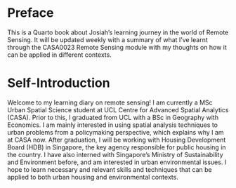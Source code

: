 # Preface {.unnumbered}

This is a Quarto book about Josiah's learning journey in the world of Remote Sensing. It will be updated weekly with a summary of what I've learnt through the CASA0023 Remote Sensing module with my thoughts on how it can be applied in different contexts.

# Self-Introduction

Welcome to my learning diary on remote sensing! I am currently a MSc Urban Spatial Science student at UCL Centre for Advanced Spatial Analytics (CASA). Prior to this, I graduated from UCL with a BSc in Geography with Economics. I am mainly interested in using spatial analysis techniques to urban problems from a policymaking perspective, which explains why I am at CASA now. After graduation, I will be working with Housing Development Board (HDB) in Singapore, the key agency responsible for public housing in the country. I have also interned with Singapore's Ministry of Sustainability and Environment before, and am interested in urban environmental issues. I hope to learn necessary and relevant skills and techniques that can be applied to both urban housing and environmental contexts.
